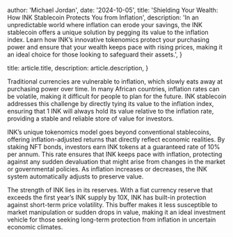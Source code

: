 
  author: 'Michael Jordan',
  date: '2024-10-05',
  title: 'Shielding Your Wealth: How INK Stablecoin Protects You from Inflation',
  description:
    'In an unpredictable world where inflation can erode your savings, the INK stablecoin offers a unique solution by pegging its value to the inflation index. Learn how INK’s innovative tokenomics protect your purchasing power and ensure that your wealth keeps pace with rising prices, making it an ideal choice for those looking to safeguard their assets.',
}

  title: article.title,
  description: article.description,
}


Traditional currencies are vulnerable to inflation, which slowly eats away at purchasing power over time. In many African countries, inflation rates can be volatile, making it difficult for people to plan for the future. INK stablecoin addresses this challenge by directly tying its value to the inflation index, ensuring that 1 INK will always hold its value relative to the inflation rate, providing a stable and reliable store of value for investors.

INK’s unique tokenomics model goes beyond conventional stablecoins, offering inflation-adjusted returns that directly reflect economic realities. By staking NFT bonds, investors earn INK tokens at a guaranteed rate of 10% per annum. This rate ensures that INK keeps pace with inflation, protecting against any sudden devaluation that might arise from changes in the market or governmental policies. As inflation increases or decreases, the INK system automatically adjusts to preserve value.

The strength of INK lies in its reserves. With a fiat currency reserve that exceeds the first year’s INK supply by 10X, INK has built-in protection against short-term price volatility. This buffer makes it less susceptible to market manipulation or sudden drops in value, making it an ideal investment vehicle for those seeking long-term protection from inflation in uncertain economic climates.
